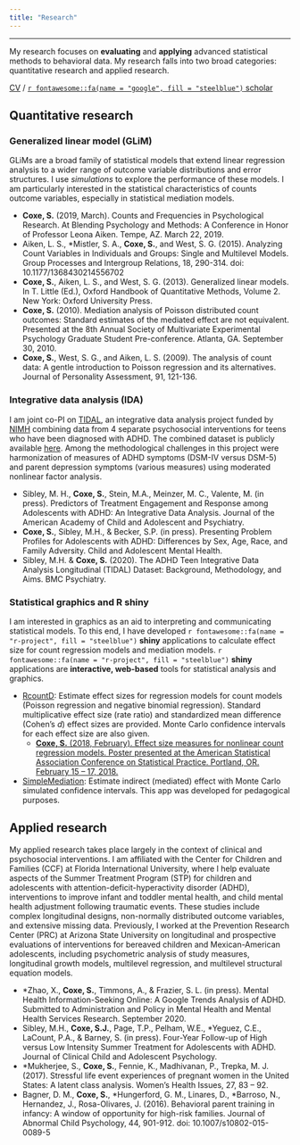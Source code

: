 ```yaml
---
title: "Research"
---
```


***

My research focuses on **evaluating** and **applying** advanced statistical methods to behavioral data. My research falls into two broad categories: quantitative research and applied research.

[CV](files/Coxe_CV 100921.pdf) / [`r fontawesome::fa(name = "google", fill = "steelblue")` scholar](https://scholar.google.com/citations?user=fZEA0AkAAAAJ)

## Quantitative research

### **Generalized linear model (GLiM)** 

GLiMs are a broad family of statistical models that extend linear regression analysis to a wider range of outcome variable distributions and error structures. I use *simulations* to explore the performance of these models. I am particularly interested in the statistical characteristics of counts outcome variables, especially in statistical mediation models.

- **Coxe, S.** (2019, March). Counts and Frequencies in Psychological Research. At Blending Psychology and Methods: A Conference in Honor of Professor Leona Aiken. Tempe, AZ. March 22, 2019.
- Aiken, L. S., \*Mistler, S. A., **Coxe, S.**, and West, S. G. (2015). Analyzing Count Variables in Individuals and Groups: Single and Multilevel Models. Group Processes and Intergroup Relations, 18, 290-314. doi: 10.1177/1368430214556702 
- **Coxe, S.**, Aiken, L. S., and West, S. G. (2013). Generalized linear models. In T. Little (Ed.), Oxford Handbook of Quantitative Methods, Volume 2. New York: Oxford University Press. 
- **Coxe, S.** (2010). Mediation analysis of Poisson distributed count outcomes: Standard estimates of the mediated effect are not equivalent. Presented at the 8th Annual Society of Multivariate Experimental Psychology Graduate Student Pre-conference. Atlanta, GA. September 30, 2010.
- **Coxe, S.**, West, S. G., and Aiken, L. S. (2009). The analysis of count data: A gentle introduction to Poisson regression and its alternatives. Journal of Personality Assessment, 91, 121-136. 

### **Integrative data analysis (IDA)** 

I am joint co-PI on [TIDAL](https://doi.org/10.1186/s12888-020-02734-6), an integrative data analysis project funded by [NIMH](https://reporter.nih.gov/project-details/9509965) combining data from 4 separate psychosocial interventions for teens who have been diagnosed with ADHD. The combined dataset is publicly available [here](https://nda.nih.gov/data_structure.html?short_name=tidal01). Among the methodological challenges in this project were harmonization of measures of ADHD symptoms (DSM-IV versus DSM-5) and parent depression symptoms (various measures) using moderated nonlinear factor analysis.

- Sibley, M. H., **Coxe, S.**, Stein, M.A., Meinzer, M. C., Valente, M. (in press). Predictors of Treatment Engagement and Response among Adolescents with ADHD: An Integrative Data Analysis. Journal of the American Academy of Child and Adolescent and Psychiatry.
- **Coxe, S.**, Sibley, M.H., & Becker, S.P. (in press). Presenting Problem Profiles for Adolescents with ADHD: Differences by Sex, Age, Race, and Family Adversity. Child and Adolescent Mental Health. 
- Sibley, M.H. & **Coxe, S.** (2020). The ADHD Teen Integrative Data Analysis Longitudinal (TIDAL) Dataset: Background, Methodology, and Aims. BMC Psychiatry. 

### **Statistical graphics and R shiny** 

I am interested in graphics as an aid to interpreting and communicating statistical models. To this end, I have developed `r fontawesome::fa(name = "r-project", fill = "steelblue")` **shiny** applications to calculate effect size for count regression models and mediation models. `r fontawesome::fa(name = "r-project", fill = "steelblue")` **shiny** applications are **interactive, web-based** tools for statistical analysis and graphics.

- [RcountD](https://stefany.shinyapps.io/RcountD/): Estimate effect sizes for regression models for count models (Poisson regression and negative binomial regression). Standard multiplicative effect size (rate ratio) and standardized mean difference (Cohen's *d*) effect sizes are provided. Monte Carlo confidence intervals for each effect size are also given. 
  - [**Coxe, S.** (2018, February). Effect size measures for nonlinear count regression models. Poster presented at the American Statistical Association Conference on Statistical Practice. Portland, OR. February 15 – 17, 2018.](files/Coxe ASA CSP 020618.pdf)

- [SimpleMediation](https://stefany.shinyapps.io/SimpleMediation/): Estimate indirect (mediated) effect with Monte Carlo simulated confidence intervals. This app was developed for pedagogical purposes.

## Applied research 

My applied research takes place largely in the context of clinical and psychosocial interventions. I am affiliated with the Center for Children and Families (CCF) at Florida International University, where I help evaluate aspects of the Summer Treatment Program (STP) for children and adolescents with attention-deficit-hyperactivity disorder (ADHD), interventions to improve infant and toddler mental health, and child mental health adjustment following traumatic events. These studies include complex longitudinal designs, non-normally distributed outcome variables, and extensive missing data. Previously, I worked at the Prevention Research Center (PRC) at Arizona State University on longitudinal and prospective evaluations of interventions for bereaved children and Mexican-American adolescents, including psychometric analysis of study measures, longitudinal growth models, multilevel regression, and multilevel structural equation models. 

- \*Zhao, X., **Coxe, S.**, Timmons, A., & Frazier, S. L. (in press). Mental Health Information-Seeking Online: A Google Trends Analysis of ADHD. Submitted to Administration and Policy in Mental Health and Mental Health Services Research. September 2020.
- Sibley, M.H., **Coxe, S.J.**, Page, T.P., Pelham, W.E., \*Yeguez, C.E., LaCount, P.A., & Barney, S. (in press). Four-Year Follow-up of High versus Low Intensity Summer Treatment for Adolescents with ADHD. Journal of Clinical Child and Adolescent Psychology. 
- \*Mukherjee, S., **Coxe, S.**, Fennie, K., Madhivanan, P., Trepka, M. J. (2017). Stressful life event experiences of pregnant women in the United States: A latent class analysis. Women’s Health Issues, 27, 83 – 92. 
- Bagner, D. M., **Coxe, S.**, \*Hungerford, G. M., Linares, D., \*Barroso, N., Hernandez, J., Rosa-Olivares, J. (2016). Behavioral parent training in infancy: A window of opportunity for high-risk families. Journal of Abnormal Child Psychology, 44, 901-912. doi: 10.1007/s10802-015-0089-5 
